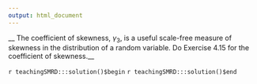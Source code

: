 ```yaml
---
output: html_document
---
```


__ The coefficient of skewness, $\gamma_{3},$ is a useful scale-free measure of skewness in the distribution of a random variable. Do Exercise 4.15 for the coefficient of skewness.__

`r teachingSMRD:::solution()$begin`
`r teachingSMRD:::solution()$end`
